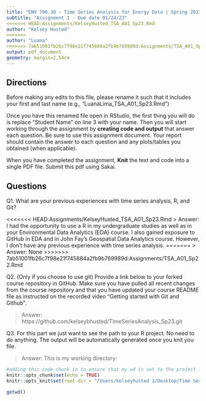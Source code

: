 ```yaml
---
title: "ENV 790.30 - Time Series Analysis for Energy Data | Spring 2023"
subtitle: "Assignment 1 - Due date 01/24/23"
<<<<<<< HEAD:Assignments/KelseyHusted_TSA_A01_Sp23.Rmd
author: "Kelsey Husted"
=======
author: "Luana"
>>>>>>> 7ab51001fb26c7f98e21f745884a2fb9b769989d:Assignments/TSA_A01_Sp22.Rmd
output: pdf_document
geometry: margin=2.54cm
---
```


## Directions

Before making any edits to this file, please rename it such that it includes your first and last name (e.g., "LuanaLima_TSA_A01_Sp23.Rmd")

Once you have this renamed file open in RStudio, the first thing you will do is replace "Student Name" on line 3 with your name. 
Then you will start working through the assignment by  **creating code and output** that answer each question. Be sure to use this assignment document. Your report should contain the answer to each question and any plots/tables you obtained (when applicable).

When you have completed the assignment, **Knit** the text and code into a single PDF file.  Submit this pdf using Sakai. 

## Questions

Q1. What are your previous experiences with time series analysis, R, and Git? 

<<<<<<< HEAD:Assignments/KelseyHusted_TSA_A01_Sp23.Rmd
> Answer: I had the opportunity to use a R in my undergraduate studies as well as in your Environmental Data Analytics (EDA) course. I also gained exposure to GitHub in EDA and in John Fay's Geospatial Data Analytics course. However, I don't have any previous experience with time series analysis.
=======
> Answer: None
>>>>>>> 7ab51001fb26c7f98e21f745884a2fb9b769989d:Assignments/TSA_A01_Sp22.Rmd


Q2. (Only if you choose to use git) Provide a link below to your forked course repository in GitHub. Make sure you have pulled all recent changes from the course repository and that you have updated your course README file as instructed on the recorded video "Getting started with Git and Github". 

> Answer: https://github.com/kelseybhusted/TimeSeriesAnalysis_Sp23.git


Q3. For this part we just want to see the path to your R project. No need to do anything. The output will be automatically generated once you knit you file. 

> Answer: This is my working directory:

```r
#adding this code chunk in to ensure that my wd is set to the project folder
knitr::opts_chunk$set(echo = TRUE)
knitr::opts_knit$set(root.dir = "/Users/kelseyhusted 1/Desktop/Time Series Analysis/ENV790TSA")
```

```r
getwd()
````


